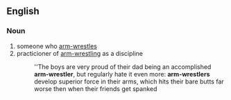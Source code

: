 ==English==

===Noun===
{{en-noun}}

# someone who [[arm-wrestle]]s
# practicioner of [[arm-wrestling]] as a discipline
#:''The boys are very proud of their dad being an accomplished '''arm-wrestler''', but regularly hate it even more: '''arm-wrestlers''' develop superior force in their arms, which hits their bare butts far worse then when their friends get spanked